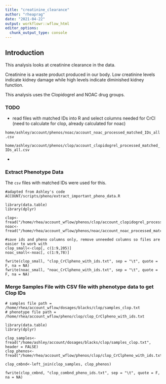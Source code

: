 ```yaml
---
title: "creatinine_clearance"
author: "rheaprag"
date: "2021-04-22"
output: workflowr::wflow_html
editor_options:
  chunk_output_type: console
---
```


## Introduction

This analysis looks at creatinine clearance in the data. 

Creatinine is a waste product produced in our body. Low creatinine levels indicate kidney damage while high levels indicate diminished kidney function.

This analysis uses the Clopidogrel and NOAC drug groups. 


### TODO
 
* read files with matched IDs into R and select columns needed for CrCl (need to calculate for clop, already calculated for noac)

`home/ashley/account/phenos/noac/account_noac_processed_matched_IDs_all.csv`

`home/ashley/account/phenos/clop/account_clopidogrel_processed_matched_IDs_all.csv`

* 

### Extract Phenotype Data 

The `csv` files with matched IDs were used for this.

```{}
#adapted from Ashley's code ACCOUNT/scripts/pheno/extract_important_pheno_data.R

library(data.table)
library(dplyr)

clop<-fread("/home/rhea/account_wflow/phenos/clop/account_clopidogrel_processed_matched_IDs_all.csv")
noac<-fread("/home/rhea/account_wflow/phenos/noac/account_noac_processed_matched_IDs_all.csv")

#save ids and pheno columns only, remove unneeded columns so files are easier to work with
clop_small<-clop[, c(1:9,205)]
noac_small<-noac[, c(1:9,78)]

fwrite(clop_small, "clop_CrClpheno_with_ids.txt", sep = "\t", quote = F, na = NA)
fwrite(noac_small, "noac_CrClpheno_with_ids.txt", sep = "\t", quote = F, na = NA)

```


### Merge Samples File with CSV file with phenotype data to get Clop IDs

```{}
# samples file path = /home/rhea/account_wflow/dosages/blacks/clop/samples_clop.txt
# phenotype file path = /home/rhea/account_wflow/pheno/clop/clop_CrClpheno_with_ids.txt

library(data.table)
library(dplyr)

clop_samples<-fread("/home/ashley/account/dosages/blacks/clop/samples_clop.txt", header = FALSE)
clop_phenos<-fread("/home/rhea/account_wflow/phenos/clop/clop_CrClpheno_with_ids.txt")

clop_cmbnd<-left_join(clop_samples, clop_phenos)

fwrite(clop_cmbnd, "clop_combnd_pheno_ids.txt", sep = "\t", quote = F, na = NA)

```




